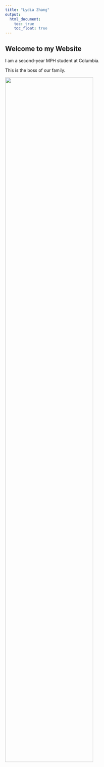 ```yaml
---
title: "Lydia Zhang"
output: 
  html_document:
    toc: true
    toc_float: true
---
```


## Welcome to my Website

I am a second-year MPH student at Columbia.

This is the boss of our family.

<img src="images/image.jpeg" style="width:75%">


